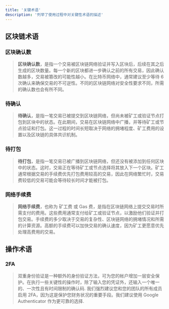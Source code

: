 ```yaml
---
title: '关键术语'
description: '列举了使用过程中对关键性术语的描述'
---
```


## 区块链术语

### 区块确认数

>  **区块确认数**，是指一个交易被区块链网络验证并写入区块后，后续在其之后生成的区块数量。每一个新的区块都进一步确认之前的所有交易，因此确认数越多，交易被篡改的可能性越小。在比特币网络中，通常建议至少等待 6 次确认来确保交易的不可逆性。不同的区块链网络对安全性要求不同，所需的确认数也会有所不同。

### 待确认

>  **待确认**，是指一笔交易已被提交到区块链网络，但尚未被矿工或验证节点打包到区块中的状态。在此期间，交易在区块链网络中广播，并等待矿工或节点验证和打包。这一过程的时间长短取决于网络的拥堵程度、矿工费用的设置以及区块链的具体共识机制。

### 待打包

> **待打包**，是指一笔交易已被广播到区块链网络，但还没有被添加到任何区块中的状态。这时，交易正在等待矿工或节点选择将其放入下一个区块。矿工通常根据交易的手续费优先打包费用较高的交易，因此在网络繁忙时，交易费较低的交易可能会等待较长时间才能被打包。

### 网络手续费

>  **网络手续费**，也称为 矿工费 或 Gas 费，是指在区块链网络上提交交易时所需支付的费用。这些费用通常支付给矿工或验证节点，以激励他们验证并打包交易。手续费的多少取决于交易的复杂性、区块链网络的拥堵情况和所需的计算资源。高额的手续费可以加快交易的确认速度，因为矿工更愿意优先处理高费用的交易。

## 操作术语

### 2FA
> 双重身份验证是一种额外的身份验证方法，可为您的帐户增加一层安全保护。在执行一些关键性的操作时，除了输入您的凭证外，还输入一个唯一的、一次性且有时间限制的确认码.
我们强烈建议您和您的团队的所有成员启用 2FA，因为这是保护您财务状况的重要手段。我们建议使用 Google Authenticator 作为更可靠的选择.


